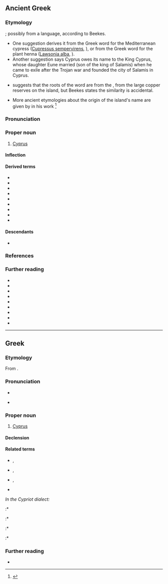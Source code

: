 {{also|κύπρος}}
==Ancient Greek==
{{wikipedia|Cyprus}}

===Etymology===
{{unk|grc}}; possibly from a {{bor|grc|pregrc}} language, according to Beekes.
* One suggestion derives it from the Greek word for the Mediterranean cypress ([[Cupressus sempervirens]], {{m|grc|κυπάρισσος|tr=-}}), or from the Greek word for the plant henna ([[Lawsonia|Lawsonia alba]], {{m|grc|κύπρος|tr=-}}).
* Another suggestion says Cyprus owes its name to the King Cyprus, whose daughter Eune married {{w|Teucer}} (son of {{w|Telamon}} the king of Salamis) when he came to exile after the Trojan war and founded the city of Salamis in Cyprus.
* {{w|Georges Dossin}} suggests that the roots of the word are from the {{der|grc|sux|𒌓𒅗𒁇|tr=ud-ka-bar|ts=zabar, kabar|t=bronze, copper|lit=shining, bright, metallic}}, from the large copper reserves on the island, but Beekes states the similarity is accidental.
* More ancient etymologies about the origin of the island's name are given by {{w|Stephanus of Byzantium}} in his work {{lang|grc|Ἐθνικά}}<ref>{{cite-web |title=Ψηφιακή Αρχαία Κυπριακή Γραμματεία |url=http://akg.cyi.ac.cy/el/f45 |accessdate=6 December 2017 |archiveurl=https://web.archive.org/web/20171005082144/http://akg.cyi.ac.cy/el/f45 |archivedate=5 October 2017 }}</ref>

===Pronunciation===
{{grc-IPA|Κῠ́προς}}

===Proper noun===
{{grc-proper noun|Κῠ́προς|Κῠ́πρου|f|second}}

# [[Cyprus]]

====Inflection====
{{grc-decl|Κῠ́προς|ου|form=FS}}

====Derived terms====
* {{l|grc|Κῠ́πρῐος}}
* {{l|grc|κῠ́πρῐος}}
* {{l|grc|κῠπρῐ́ς}}
* {{l|grc|κῠπρογενής}}
* {{l|grc|κῠπρογένεια}}
* {{l|grc|κῠπρογένηα}}
* {{l|grc|κῠπρόθε}}
* {{l|grc|κῠπρόθεν}}
* {{l|grc|κῠ́προνδε}}

====Descendants====
* {{desc|la|cuprum|bor=1}}

===References===
<references/>

===Further reading===
* {{R:grc:Beekes|head=Κύπρος|page=805}}
* {{R:LSJ}}
* {{R:Middle Liddell}}
* {{R:Autenrieth}}
* {{R:Slater}}
* {{R:Strong's|G|2954}}
* {{R:Woodhouse}}
* {{R:BDAG}}
* {{R:Woodhouse|1007}}

{{topics|grc|Islands}}

----

==Greek==

===Etymology===
From {{inh|el|grc|Κύπρος}}.

===Pronunciation===
* {{IPA|el|/ˈci.pɾos/}}
* {{a|Cypriot}} {{IPA|el|/ˈt͡ʃi.pros/}}
{{rfap|el|}}

===Proper noun===
{{el-noun-proper|f}}

# [[Cyprus]]

====Declension====
{{el-nF-ος-2a|Κύπρ}}

====Related terms====
* {{l|el|Κύπριος|g=m|gloss=Cypriot}}, {{l|el|Κυπριώτης|g=m|gloss=Cypriot}}
* {{l|el|Κύπρια|g=f|gloss=female Cypriot}}, {{l|el|Κυπριώτισσα|g=f|gloss=female Cypriot}}
* {{l|el|κυπριακά|gloss=Cypriot dialect|g=n-p}}, {{l|el|κυπριώτικα|gloss=Cypriot dialect|g=n-p}}
* {{l|el|κυπριακός|gloss=Cypriot|pos=adjective}}
''In the Cypriot dialect:''
:* {{l|el|Κυπραίος|g=m|gloss=Cypriot}}
:* {{l|el|Κυπραία|g=f|gloss=female Cypriot}}
:* {{l|el|κυπραίικα|g=n-p|gloss=Cypriot dialect}}
:* {{l|el|κυπραίος|g=m|gloss=Cypriot|pos=adjective}}

===Further reading===
* {{pedia|lang=el}}

{{topics|el|Countries in Europe|Islands}}